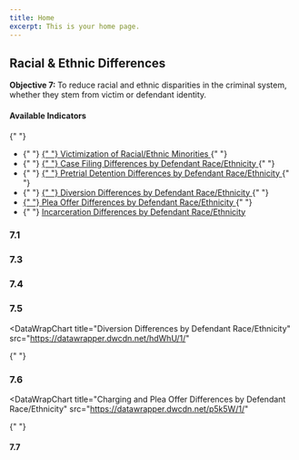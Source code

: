 ```yaml
---
title: Home
excerpt: This is your home page.
---
```



<Section py="2|4|8|10">
  <Container>
    <Grid col="1|2" gap="4|8|12" alignItems="center">
      <Flexbox
        flexDirection="column"
        alignItems="center|flex-start"
        textAlign="center|left"
      >
        <H2 m="0" fontWeight="extrabold" lineHeight="tight">
          Racial & Ethnic Differences
        </H2>
        <P fontSize="xl|2xl" mt="2">
          <strong>Objective 7: </strong> To reduce racial and ethnic disparities
          in the criminal system, whether they stem from victim or defendant
          identity.
        </P>
      </Flexbox>
      <P>
        <H4 m="0">Available Indicators </H4>{" "}
        <ul>
          <li>
            {" "}
            <a href="#victim-race-eth">
              {" "}
              Victimization of Racial/Ethnic Minorities
            </a>{" "}
          </li>
          <li>
            {" "}
            <a href="#case-filing-diff">
              {" "}
              Case Filing Differences by Defendant Race/Ethnicity
            </a>{" "}
          </li>
          <li>
            {" "}
            <a href="#pretrial-detention-diff">
              {" "}
              Pretrial Detention Differences by Defendant Race/Ethnicity
            </a>{" "}
          </li>
          <li>
            {" "}
            <a href="#diversion-diff">
              {" "}
              Diversion Differences by Defendant Race/Ethnicity
            </a>{" "}
          </li>
          <li>
            <a href="#charging-plea-diff">
              {" "}
              Plea Offer Differences by Defendant Race/Ethnicity
            </a>{" "}
          </li>
          <li>
            {" "}
            <a href="#incarceration-diff">
              Incarceration Differences by Defendant Race/Ethnicity
            </a>
          </li>
        </ul>
      </P>
    </Grid>
  </Container>
</Section>

<Container>


<Section maxWidth="750px">


### 7.1

<DataWrapChart
  title="Victimization of Racial/Ethnic Minorities"
  src="https://datawrapper.dwcdn.net/WwvrV/4/"
/>

<a name="victim-race-eth"> </a>

<DataWrapChart src="https://datawrapper.dwcdn.net/M2JZh/" />

### 7.3

<DataWrapChart
  title="Case Filing Differences by Defendant Race/Ethnicity"
  src="https://datawrapper.dwcdn.net/meT0e/5/"
/>

<a name="case-filing-diff"> </a>

<DataWrapChart src="https://datawrapper.dwcdn.net/AcpkN/3/" />
<DataWrapChart src="https://datawrapper.dwcdn.net/DlSps/3/" />

### 7.4

<DataWrapChart
  title="Pretrial Detention Differences by Defendant Race/Ethnicity"
  src="https://datawrapper.dwcdn.net/ukep8/3/"
/>

<a name="pretrial-detention-diff"> </a>

<DataWrapChart src="https://datawrapper.dwcdn.net/4jumi/" />
<DataWrapChart src="https://datawrapper.dwcdn.net/o4OvY/" />

### 7.5

<DataWrapChart
  title="Diversion Differences by Defendant Race/Ethnicity"
  src="https://datawrapper.dwcdn.net/hdWhU/1/"
>
  {" "}
</DataWrapChart>

<a name="diversion-diff"> </a>

<DataWrapChart src="https://datawrapper.dwcdn.net/HTBZB/" />
<DataWrapChart src="https://datawrapper.dwcdn.net/2HGA9/" />
<DataWrapChart src="https://datawrapper.dwcdn.net/A6rvd/" />
<DataWrapChart src="https://datawrapper.dwcdn.net/jZ04P/" />

### 7.6

<DataWrapChart
  title="Charging and Plea Offer Differences by Defendant Race/Ethnicity"
  src="https://datawrapper.dwcdn.net/p5k5W/1/"
>
  {" "}
</DataWrapChart>

<a name="charging-plea-diff"> </a>

<DataWrapChart src="https://datawrapper.dwcdn.net/MScq4/" />
<DataWrapChart src="https://datawrapper.dwcdn.net/85Mva/" />

#### 7.7

<DataWrapChart
  title="Incarceration Differences by Defendant Race/Ethnicity"
  src="https://datawrapper.dwcdn.net/miTI7/6/"
/>

<a name="incarceration-diff"> </a>

<DataWrapChart src="https://datawrapper.dwcdn.net/CReAm/" />
<DataWrapChart src="https://datawrapper.dwcdn.net/jcFN2/" />
<DataWrapChart src="https://datawrapper.dwcdn.net/t1ait/" />
<DataWrapChart src="https://datawrapper.dwcdn.net/BKn1E/" />

</Section>


</Container>

